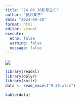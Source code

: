 ```yaml
---
title: "24.09.30账号公布"
author: "糖炒栗子"
date: "2024-09-30"
format: html
editor: visual
execute:
  echo: false
  warning: false
  message: false
---
```


![](/Picture/Backgroud%203.jpeg)

```r
library(readxl)
library(dplyr)
library(knitr)
data <- read_excel("9.30.xlsx")
```

```r
kable(data)
```
